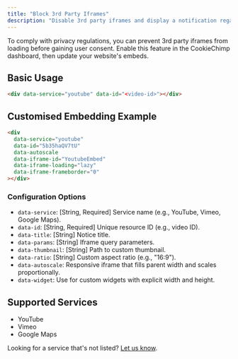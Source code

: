 ```yaml
---
title: "Block 3rd Party Iframes"
description: "Disable 3rd party iframes and display a notification regarding their use. Load iframes after user consent is obtained."
---
```


<Snippet file="beta-access.mdx" />

To comply with privacy regulations, you can prevent 3rd party iframes from loading before gaining user consent. Enable this feature in the CookieChimp dashboard, then update your website's embeds.

## Basic Usage

```html
<div data-service="youtube" data-id="<video-id>"></div>
```

## Customised Embedding Example

```html
<div
  data-service="youtube"
  data-id="5b35haQV7tU"
  data-autoscale
  data-iframe-id="YoutubeEmbed"
  data-iframe-loading="lazy"
  data-iframe-frameborder="0"
></div>
```

### Configuration Options

- `data-service`: [String, Required] Service name (e.g., YouTube, Vimeo, Google Maps).
- `data-id`: [String, Required] Unique resource ID (e.g., video ID).
- `data-title`: [String] Notice title.
- `data-params`: [String] Iframe query parameters.
- `data-thumbnail`: [String] Path to custom thumbnail.
- `data-ratio`: [String] Custom aspect ratio (e.g., "16:9").
- `data-autoscale`: Responsive iframe that fills parent width and scales proportionally.
- `data-widget`: Use for custom widgets with explicit width and height.

## Supported Services

- YouTube
- Vimeo
- Google Maps

Looking for a service that's not listed? [Let us know](mailto:support@cookiechimp.com).

